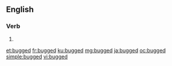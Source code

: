 ==English==

===Verb===
{{head|en|verb form}}

# {{en-past of|bug}}

[[et:bugged]]
[[fr:bugged]]
[[ku:bugged]]
[[mg:bugged]]
[[ja:bugged]]
[[oc:bugged]]
[[simple:bugged]]
[[vi:bugged]]